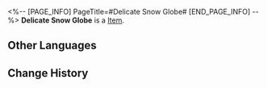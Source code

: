 <%-- [PAGE_INFO]
PageTitle=#Delicate Snow Globe#
[END_PAGE_INFO] --%>
{{Item Infobox
|title       = Delicate Snow Globe
|id          = 140114
|image       = Item Delicate Snow Globe.png
|type        = 
|invCategory = Missions
|rarity      = 3
|effect      = 
|description = Bronya's toy as a child. The snowy owl circles above the snowfields, looking for the best opportunity to hunt the hare.
}}
{{Description|1=''"Even if our connection with the past is completely broken, there are still things that can complete us."''}}
'''Delicate Snow Globe''' is a [[Item]].

==Other Languages==
{{Other Languages
|en   = Delicate Snow Globe
|zhs  = 精致的雪景球
|zht  = 精緻的雪景球
|ja   = 精巧なスノードーム
|ko   = 정교한 스노우볼
|es   = Esfera de nieve delicada
|fr   = Boule à neige fragile
|ru   = Изысканный снежный шар
|th   = ลูกแก้วหิมะ
|vi   = Quả Cầu Tuyết Tinh Chế
|de   = Feine Schneekugel
|id   = Bola Salju Halus
|pt   = Globo de Neve Delicado
}}

==Change History==
{{Change History|2.0}}